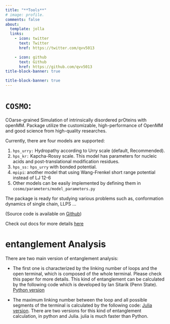 ```yaml
---
title: "**Tools**"
# image: profile.
comments: false
about:
  template: jolla
  links:
    - icon: twitter
      text: Twitter
      href: https://twitter.com/qvv5013

    - icon: github
      text: Github
      href: https://github.com/qvv5013
title-block-banner: true

title-block-banner: true
---
```

<div style="text-align: left">
# `COSMO`:

COarse-grained Simulation of intrinsically disordered prOteins with openMM.
Package utilize the customizable, high-performance of OpenMM and good science from high-quality researches.


Currently, there are four models are supported:

1) `hps_urry:` Hydropathy according to Urry scale (default, Recommended).
2) `hps_kr:`  Kapcha-Rossy scale.
   This model has parameters for nucleic acids and post-translational modification residues.
3) `hps_ss:` `hps_urry` with bonded potential.
4) `mpipi`: another model that using Wang-Frenkel short range potential instead of LJ 12-6
5) Other models can be easily implemented by defining them in `cosmo/parameters/model_parameters.py`


The package is ready for studying various problems such as, conformation dynamics of single chain, LLPS ...

(Source code is available on [Github](https://github.com/qvv5013/cosmo))

Check out docs for more details [here](https://qvv5013.github.io/docs-hpsOpenMM/)

# entanglement Analysis

There are two main version of entanglement analysis:

* The first one is characterized by the linking number of loops and the open terminal, which is composed of the whole terminal. Please check this paper for more details. This kind of entanglement can be calculated by the following code which is developed by Ian Sitarik (Penn State).
[Python version]()


* The maximum linking number between the loop and all possible segments of the terminal is calculated by the following code: [Julia version](https://github.com/qvv5013/entanglement_analysis).
There are two versions for this kind of entanglement calculation, in python and Julia. julia is much faster than Python.

</div>